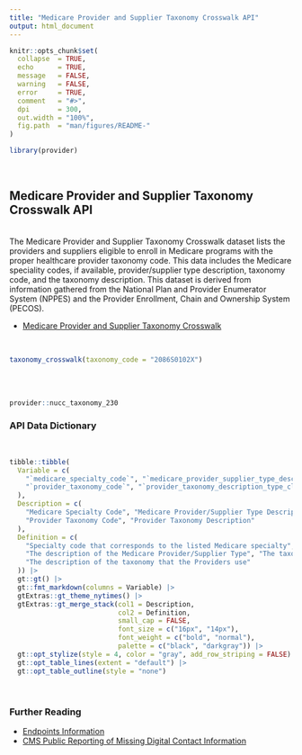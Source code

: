 ```yaml
---
title: "Medicare Provider and Supplier Taxonomy Crosswalk API"
output: html_document
---
```


```r
knitr::opts_chunk$set(
  collapse  = TRUE,
  echo      = TRUE, 
  message   = FALSE, 
  warning   = FALSE,
  error     = TRUE,
  comment   = "#>",
  dpi       = 300, 
  out.width = "100%",
  fig.path  = "man/figures/README-"
)
```

```r
library(provider)
```

<br>

## Medicare Provider and Supplier Taxonomy Crosswalk API

<br>
The Medicare Provider and Supplier Taxonomy Crosswalk dataset lists the providers and suppliers eligible to enroll in Medicare programs with the proper healthcare provider taxonomy code. This data includes the Medicare speciality codes, if available, provider/supplier type description, taxonomy code, and the taxonomy description. This dataset is derived from information gathered from the National Plan and Provider Enumerator System (NPPES) and the Provider Enrollment, Chain and Ownership System (PECOS).
<br>

- [Medicare Provider and Supplier Taxonomy Crosswalk](https://data.cms.gov/provider-characteristics/medicare-provider-supplier-enrollment/medicare-provider-and-supplier-taxonomy-crosswalk)

<br>

```r
taxonomy_crosswalk(taxonomy_code = "2086S0102X")
```

<br><br>

```r
provider::nucc_taxonomy_230
```



### API Data Dictionary

<br>

```r
tibble::tibble(
  Variable = c(
    "`medicare_specialty_code`", "`medicare_provider_supplier_type_description`",
    "`provider_taxonomy_code`", "`provider_taxonomy_description_type_classification_specialization`"
  ),
  Description = c(
    "Medicare Specialty Code", "Medicare Provider/Supplier Type Description",
    "Provider Taxonomy Code", "Provider Taxonomy Description"
  ),
  Definition = c(
    "Specialty code that corresponds to the listed Medicare specialty",
    "The description of the Medicare Provider/Supplier Type", "The taxonomy codes the Providers use",
    "The description of the taxonomy that the Providers use"
  )) |>
  gt::gt() |> 
  gt::fmt_markdown(columns = Variable) |> 
  gtExtras::gt_theme_nytimes() |> 
  gtExtras::gt_merge_stack(col1 = Description, 
                           col2 = Definition,
                           small_cap = FALSE,
                           font_size = c("16px", "14px"),
                           font_weight = c("bold", "normal"),
                           palette = c("black", "darkgray")) |> 
  gt::opt_stylize(style = 4, color = "gray", add_row_striping = FALSE) |> 
  gt::opt_table_lines(extent = "default") |> 
  gt::opt_table_outline(style = "none")
```

<br>

### Further Reading

   - [Endpoints Information](https://nppes.cms.hhs.gov/webhelp/nppeshelp/HEALTH%20INFORMATION%20EXCHANGE.html)
   - [CMS Public Reporting of Missing Digital Contact Information](https://data.cms.gov/provider-compliance/public-reporting-of-missing-digital-contact-information)

<br><br>
